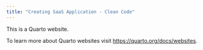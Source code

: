 ```yaml
---
title: "Creating SaaS Application - Clean Code"
---
```


This is a Quarto website.

To learn more about Quarto websites visit <https://quarto.org/docs/websites>.
